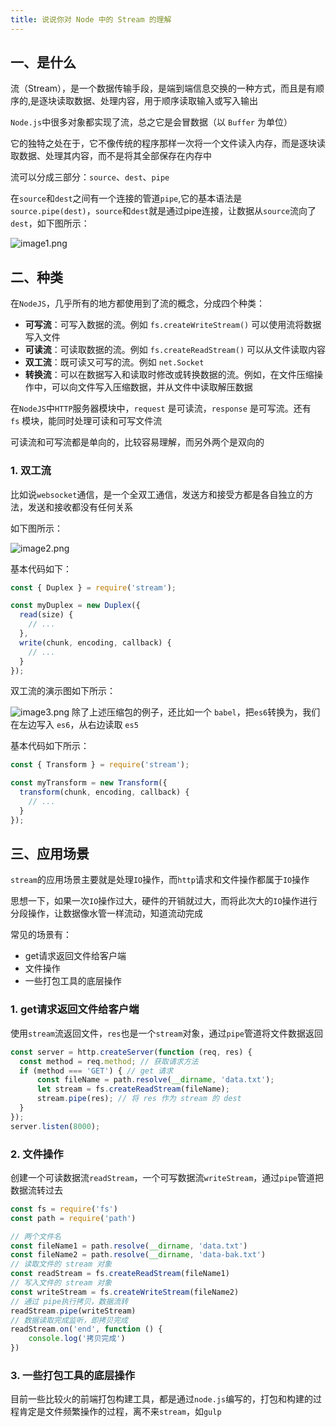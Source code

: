 ```yaml
---
title: 说说你对 Node 中的 Stream 的理解
---
```


## 一、是什么

流（Stream），是一个数据传输手段，是端到端信息交换的一种方式，而且是有顺序的,是逐块读取数据、处理内容，用于顺序读取输入或写入输出

`Node.js`中很多对象都实现了流，总之它是会冒数据（以 `Buffer` 为单位）

它的独特之处在于，它不像传统的程序那样一次将一个文件读入内存，而是逐块读取数据、处理其内容，而不是将其全部保存在内存中

流可以分成三部分：`source`、`dest`、`pipe`

在`source`和`dest`之间有一个连接的管道`pipe`,它的基本语法是`source.pipe(dest)`，`source`和`dest`就是通过pipe连接，让数据从`source`流向了`dest`，如下图所示：

![image1.png](../../../../assets/interview/07-node-stream/image1.png)

## 二、种类

在`NodeJS`，几乎所有的地方都使用到了流的概念，分成四个种类：

-   **可写流**：可写入数据的流。例如 `fs.createWriteStream()` 可以使用流将数据写入文件
-   **可读流**：可读取数据的流。例如 `fs.createReadStream()` 可以从文件读取内容
-   **双工流**：既可读又可写的流。例如 `net.Socket`
-   **转换流**：可以在数据写入和读取时修改或转换数据的流。例如，在文件压缩操作中，可以向文件写入压缩数据，并从文件中读取解压数据

在`NodeJS`中`HTTP`服务器模块中，`request` 是可读流，`response` 是可写流。还有`fs` 模块，能同时处理可读和可写文件流

可读流和可写流都是单向的，比较容易理解，而另外两个是双向的

### 1. 双工流
比如说`websocket`通信，是一个全双工通信，发送方和接受方都是各自独立的方法，发送和接收都没有任何关系

如下图所示：

![image2.png](../../../../assets/interview/07-node-stream/image2.png)

基本代码如下：
```js
const { Duplex } = require('stream');

const myDuplex = new Duplex({
  read(size) {
    // ...
  },
  write(chunk, encoding, callback) {
    // ...
  }
});
```

双工流的演示图如下所示：

![image3.png](../../../../assets/interview/07-node-stream/image3.png)
除了上述压缩包的例子，还比如一个 `babel`，把`es6`转换为，我们在左边写入 `es6`，从右边读取 `es5`

基本代码如下所示：
```js
const { Transform } = require('stream');

const myTransform = new Transform({
  transform(chunk, encoding, callback) {
    // ...
  }
});
```
## 三、应用场景
`stream`的应用场景主要就是处理`IO`操作，而`http`请求和文件操作都属于`IO`操作

思想一下，如果一次`IO`操作过大，硬件的开销就过大，而将此次大的`IO`操作进行分段操作，让数据像水管一样流动，知道流动完成

常见的场景有：

-   get请求返回文件给客户端
-   文件操作
-   一些打包工具的底层操作

### 1. get请求返回文件给客户端

使用`stream`流返回文件，`res`也是一个`stream`对象，通过`pipe`管道将文件数据返回
```js
const server = http.createServer(function (req, res) {
  const method = req.method; // 获取请求方法
  if (method === 'GET') { // get 请求
      const fileName = path.resolve(__dirname, 'data.txt');
      let stream = fs.createReadStream(fileName);
      stream.pipe(res); // 将 res 作为 stream 的 dest
  }
});
server.listen(8000);
```

### 2. 文件操作

创建一个可读数据流`readStream`，一个可写数据流`writeStream`，通过`pipe`管道把数据流转过去

```js
const fs = require('fs')
const path = require('path')

// 两个文件名
const fileName1 = path.resolve(__dirname, 'data.txt')
const fileName2 = path.resolve(__dirname, 'data-bak.txt')
// 读取文件的 stream 对象
const readStream = fs.createReadStream(fileName1)
// 写入文件的 stream 对象
const writeStream = fs.createWriteStream(fileName2)
// 通过 pipe执行拷贝，数据流转
readStream.pipe(writeStream)
// 数据读取完成监听，即拷贝完成
readStream.on('end', function () {
    console.log('拷贝完成')
})
```

### 3. 一些打包工具的底层操作

目前一些比较火的前端打包构建工具，都是通过`node.js`编写的，打包和构建的过程肯定是文件频繁操作的过程，离不来`stream`，如`gulp`
